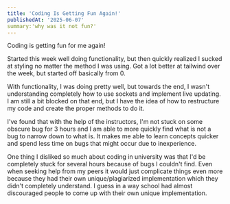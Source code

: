 ```yaml
---
title: 'Coding Is Getting Fun Again!'
publishedAt: '2025-06-07'
summary:'why was it not fun?'
---
```


Coding is getting fun for me again!

Started this week well doing functionality, but then quickly realized I sucked at styling no matter the method I was using. Got a lot better at tailwind over the week, but started off basically from 0.

With functionality, I was doing pretty well, but towards the end, I wasn't understanding completely how to use sockets and implement live updating. I am still a bit blocked on that end, but I have the idea of how to restructure my code and create the proper methods to do it.

I've found that with the help of the instructors, I'm not stuck on some obscure bug for 3 hours and I am able to more quickly find what is not a bug to narrow down to what is. It makes me able to learn concepts quicker and spend less time on bugs that might occur due to inexperience.


One thing I disliked so much about coding in university was that I'd be completely stuck for several hours because of bugs I couldn't find. Even when seeking help from my peers it would just complicate things even more because they had their own unique/plagiarized implementation which they didn't completely understand. I guess in a way school had almost discouraged people to come up with their own unique implementation.

